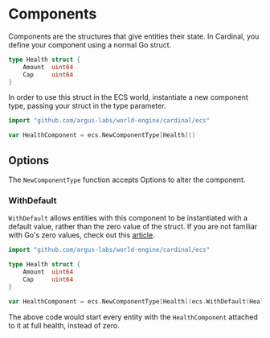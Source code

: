 # Components

Components are the structures that give entities their state. In Cardinal, you define your component using a normal Go
struct.

```go
type Health struct {
    Amount  uint64
    Cap     uint64
}
```

In order to use this struct in the ECS world, instantiate a new component type, passing your struct in the type
parameter.

```go
import "github.com/argus-labs/world-engine/cardinal/ecs"

var HealthComponent = ecs.NewComponentType[Health]()

```

## Options

The `NewComponentType` function accepts Options to alter the component.

### WithDefault
`WithDefault` allows entities with this component to be instantiated with a default value, rather than the zero value of the struct.
If you are not familiar with Go's zero values, check out this [article](https://www.scaler.com/topics/golang/golang-zero-values/).

```go
import "github.com/argus-labs/world-engine/cardinal/ecs"

type Health struct {
    Amount  uint64
    Cap     uint64
}

var HealthComponent = ecs.NewComponentType[Health](ecs.WithDefault(Health{Amount: 100, Cap: 100})
```

The above code would start every entity with the `HealthComponent` attached to it at full health, instead of zero.